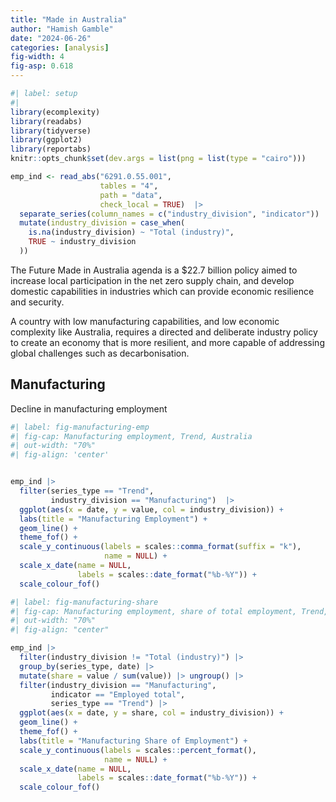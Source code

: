 ```yaml
---
title: "Made in Australia"
author: "Hamish Gamble"
date: "2024-06-26"
categories: [analysis]
fig-width: 4
fig-asp: 0.618
---
```


```r
#| label: setup 
#| 
library(ecomplexity)
library(readabs)
library(tidyverse)
library(ggplot2)
library(reportabs)
knitr::opts_chunk$set(dev.args = list(png = list(type = "cairo")))

emp_ind <- read_abs("6291.0.55.001", 
                    tables = "4", 
                    path = "data", 
                    check_local = TRUE)  |> 
  separate_series(column_names = c("industry_division", "indicator")) |> 
  mutate(industry_division = case_when(
    is.na(industry_division) ~ "Total (industry)",
    TRUE ~ industry_division
  )) 
```

The Future Made in Australia agenda is a \$22.7 billion policy aimed to increase local participation in the net zero supply chain, and develop domestic capabilities in industries which can provide economic resilience and security.

A country with low manufacturing capabilities, and low economic complexity like Australia, requires a directed and deliberate industry policy to create an economy that is more resilient, and more capable of addressing global challenges such as decarbonisation.

## Manufacturing

Decline in manufacturing employment

```r
#| label: fig-manufacturing-emp
#| fig-cap: Manufacturing employment, Trend, Australia
#| out-width: "70%"
#| fig-align: 'center'


emp_ind |>
  filter(series_type == "Trend", 
         industry_division == "Manufacturing")  |>
  ggplot(aes(x = date, y = value, col = industry_division)) +
  labs(title = "Manufacturing Employment") +
  geom_line() +
  theme_fof() + 
  scale_y_continuous(labels = scales::comma_format(suffix = "k"),
                     name = NULL) + 
  scale_x_date(name = NULL,
               labels = scales::date_format("%b-%Y")) +
  scale_colour_fof()
```

```r
#| label: fig-manufacturing-share
#| fig-cap: Manufacturing employment, share of total employment, Trend, Australia
#| out-width: "70%"
#| fig-align: "center"

emp_ind |> 
  filter(industry_division != "Total (industry)") |> 
  group_by(series_type, date) |>
  mutate(share = value / sum(value)) |> ungroup() |> 
  filter(industry_division == "Manufacturing", 
         indicator == "Employed total",
         series_type == "Trend") |> 
  ggplot(aes(x = date, y = share, col = industry_division)) + 
  geom_line() + 
  theme_fof() +
  labs(title = "Manufacturing Share of Employment") +
  scale_y_continuous(labels = scales::percent_format(),
                     name = NULL) + 
  scale_x_date(name = NULL,
               labels = scales::date_format("%b-%Y")) + 
  scale_colour_fof()

```
